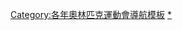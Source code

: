 {{Navbox
|name = 1948年夏季奧林匹克運動會項目
|title = [[1948年夏季奧林匹克運動會]][[:Category:1948年夏季奧林匹克運動會比賽項目|比賽項目]]（[[倫敦]]）
|listclass = hlist
|titlestyle = background:#BFD7FF;
|list1 =
* [[Athletics at the 1948 Summer Olympics|田徑]]
* [[Basketball at the 1948 Summer Olympics|籃球]]
* [[Boxing at the 1948 Summer Olympics|拳擊]]
* [[Canoeing at the 1948 Summer Olympics|輕艇]]
* [[Cycling at the 1948 Summer Olympics|自由車]]
* [[Diving at the 1948 Summer Olympics|跳水]]
* [[Equestrian at the 1948 Summer Olympics|馬術]]
* [[Fencing at the 1948 Summer Olympics|擊劍]]
* [[Field hockey at the 1948 Summer Olympics|曲棍球]]
* [[1948年夏季奧林匹克運動會足球比賽|足球]]
* [[Gymnastics at the 1948 Summer Olympics|體操]]
* ''[[1948年夏季奧林匹克運動會袋棍球比賽|袋棍球]]（表演賽）''
* [[Modern pentathlon at the 1948 Summer Olympics|現代五項]]
* [[Rowing at the 1948 Summer Olympics|划船]]
* [[Sailing at the 1948 Summer Olympics|帆船]]
* [[Shooting at the 1948 Summer Olympics|射擊]]
* [[Swimming at the 1948 Summer Olympics|游泳]]
* [[1948年夏季奧林匹克運動會水球比賽|水球]]
* [[Weightlifting at the 1948 Summer Olympics|舉重]]
* [[Wrestling at the 1948 Summer Olympics|角力]]
* ''[[Art competitions at the 1948 Summer Olympics|藝術競賽]]（非正式）''
}}<noinclude>
[[Category:各年奧林匹克運動會導航模板]]
[[Category:1948年夏季奧林匹克運動會比賽項目|*]]
</noinclude>